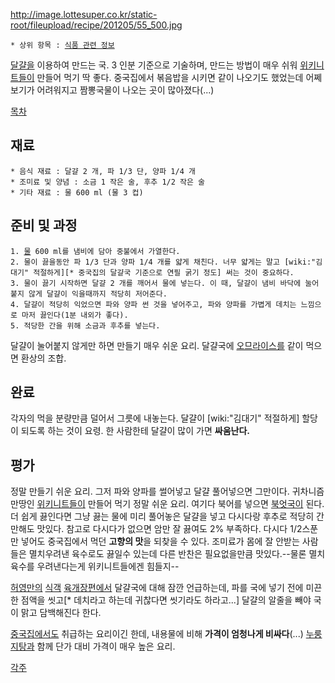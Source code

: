 http://image.lottesuper.co.kr/static-root/fileupload/recipe/201205/55_500.jpg

 * 상위 항목 : [[식품 관련 정보]]

[[달걀]]을 이용하여 만드는 국. 3 인분 기준으로 기술하며, 만드는 방법이 매우 쉬워 [[위키니트]]들이 만들어 먹기 딱 좋다. 중국집에서 볶음밥을 시키면 같이 나오기도 했었는데 어쩨 보기가 어려워지고 짬뽕국물이 나오는 곳이 많아졌다(...)

[[목차]]
== 재료 ==
 * 음식 재료 : 달걀 2 개, 파 1/3 단, 양파 1/4 개
 * 조미료 및 양념 : 소금 1 작은 술, 후추 1/2 작은 술
 * 기타 재료 : 물 600 ml (물 3 컵)

== 준비 및 과정 ==
 1. [[물]] 600 ml를 냄비에 담아 중불에서 가열한다.
 2. 물이 끓을동안 파 1/3 단과 양파 1/4 개를 얇게 채친다. 너무 얇게는 말고 [wiki:"김대기" 적절하게][* 중국집의 달걀국 기준으로 연필 굵기 정도] 써는 것이 중요하다.
 3. 물이 끓기 시작하면 달걀 2 개를 깨어서 물에 넣는다. 이 때, 달걀이 냄비 바닥에 눌어붙지 않게 달걀이 익을때까지 적당히 저어준다.
 4. 달걀이 적당히 익었으면 파와 양파 썬 것을 넣어주고, 파와 양파를 가볍게 데치는 느낌으로 마저 끓인다(1분 내외가 좋다).
 5. 적당한 간을 위해 소금과 후추를 넣는다.

달걀이 눌어붙지 않게만 하면 만들기 매우 쉬운 요리. 달걀국에 [[오므라이스]]를 같이 먹으면 환상의 조합.

== 완료 ==
각자의 먹을 분량만큼 덜어서 그릇에 내놓는다. 달걀이 [wiki:"김대기" 적절하게] 할당이 되도록 하는 것이 요령. 한 사람한테 달걀이 많이 가면 '''싸움난다.'''

== 평가 ==
정말 만들기 쉬운 요리. 그저 파와 양파를 썰어넣고 달걀 풀어넣으면 그만이다. 귀차니즘 만땅인 [[위키니트]]들이 만들어 먹기 정말 쉬운 요리. 여기다 북어를 넣으면 [[북엇국]]이 된다. 더 쉽게 끓인다면 그냥 끓는 물에 미리 풀어놓은 달걀을 넣고 다시다랑 후추로 적당히 간 만해도 맛있다.
참고로 다시다가 없으면 암만 잘 끓여도 2% 부족하다. 다시다 1/2스푼만 넣어도 중국집에서 먹던 '''고향의 맛'''을 되찾을 수 있다.
조미료가 몸에 잘 안받는 사람들은 멸치우려낸 육수로도 끓일수 있는데 다른 반찬은 필요없을만큼 맛있다.--물론 멸치육수를 우려낸다는게 위키니트들에겐 힘들지--

[[허영만]]의 [[식객]] [[육개장]]편에서 달걀국에 대해 잠깐 언급하는데, 파를 국에 넣기 전에 미끈한 점액을 씻고[* 데치라고 하는데 귀찮다면 씻기라도 하라고...] 달걀의 알줄을 빼야 국이 맑고 담백해진다 한다.

[[중국집]]에서도 취급하는 요리이긴 한데, 내용물에 비해 '''가격이 엄청나게 비싸다'''(...) [[누룽지탕]]과 함께 단가 대비 가격이 매우 높은 요리.

[[각주]]
